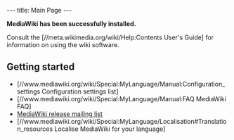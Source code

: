 ---
title: Main Page
---

<strong>MediaWiki has been successfully installed.</strong>

Consult the [//meta.wikimedia.org/wiki/Help:Contents User's Guide] for information on using the wiki software.

== Getting started ==
* [//www.mediawiki.org/wiki/Special:MyLanguage/Manual:Configuration_settings Configuration settings list]
* [//www.mediawiki.org/wiki/Special:MyLanguage/Manual:FAQ MediaWiki FAQ]
* [https://lists.wikimedia.org/mailman/listinfo/mediawiki-announce MediaWiki release mailing list]
* [//www.mediawiki.org/wiki/Special:MyLanguage/Localisation#Translation_resources Localise MediaWiki for your language]